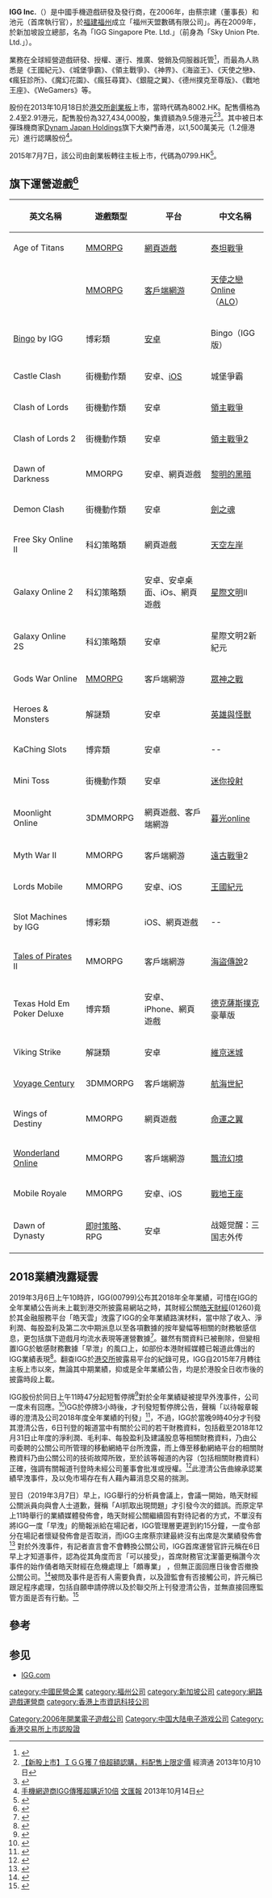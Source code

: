 {{distinguish|IgG}}
'''IGG Inc.'''（{{hkex|799}}）是中國手機遊戲研發及發行商，在2006年，由蔡宗建（董事長）和池元（首席執行官），於[[福建|福建]][[福州|福州]]成立「福州天盟數碼有限公司」。再在2009年，於新加坡設立總部，名為「IGG Singapore Pte. Ltd.」（前身為「Sky Union Pte. Ltd.」）。

業務在全球經營遊戲研發、授權、運行、推廣、營銷及伺服器託管<ref>{{Cite web |url=http://www.igg.com/about/about.php |title=IGG Inc.簡介（英文版） |accessdate=2013-10-16 |archive-date=2013-10-23 |archive-url=https://web.archive.org/web/20131023044521/http://www.igg.com/about/about.php |dead-url=no }}</ref>，而最為人熟悉是《王國紀元》、《城堡爭霸》、《領主戰爭》、《神界》、《海盜王》、《天使之戀》、《瘋狂診所》、《魔幻花園》、《瘋狂尋寶》、《銀龍之翼》、《德州撲克至尊版》、《戰地王座》、《WeGamers》等。

股份在2013年10月18日於[[港交所|港交所]][[香港創業板|創業板]]上市，當時代碼為8002.HK。配售價格為2.4至2.91港元，配售股份為327,434,000股，集資額為9.5億港元<ref>[http://www.etnet.com.hk/www/tc/news/categorized_news_detail.php?newsid=ETN231010174&page=1&category=latest 【新股上市】ＩＧＧ獲７倍超額認購，料配售上限定價] {{Wayback|url=http://www.etnet.com.hk/www/tc/news/categorized_news_detail.php?newsid=ETN231010174&page=1&category=latest |date=20131017004402 }}經濟通 2013年10月10日</ref><ref>{{Cite web |url=http://investor.igg.com/CWP101_c.pdf |title=IGG Inc.配售資料 |access-date=2013-10-16 |archive-url=https://web.archive.org/web/20131023044540/http://investor.igg.com/CWP101_c.pdf |archive-date=2013-10-23 |dead-url=yes }}</ref>。其中被日本彈珠機商家[[Dynam_Japan_Holdings|Dynam Japan Holdings]]旗下大樂門香港，以1,500萬美元（1.2億港元）進行認購股份<ref>[http://paper.wenweipo.com/2013/10/15/FI1310150023.htm 手機網遊商IGG傳獲超購近10倍] {{Wayback|url=http://paper.wenweipo.com/2013/10/15/FI1310150023.htm |date=20131016214625 }}[[文汇报_(香港)|文匯報]] 2013年10月14日</ref>。

2015年7月7日，該公司由創業板轉往主板上市，代碼為0799.HK<REF>
{{Cite web |url=http://www.hkexnews.hk/listedco/listconews/sehk/2015/0625/LTN20150625898_C.pdf |title=由香港聯合交易所有限公司創業板轉往主板上市通告 |accessdate=2015-06-25 |archive-date=2015-06-26 |archive-url=https://web.archive.org/web/20150626122426/http://www.hkexnews.hk/listedco/listconews/sehk/2015/0625/LTN20150625898_C.pdf |dead-url=no }}
</REF>。

==旗下運營遊戲<ref>{{cite web|url=http://www.igg.com/games/|title=IGG Games(英文)|publisher=IGG|accessdate=2014-06-24|archive-date=2014-06-25|archive-url=https://web.archive.org/web/20140625080732/http://igg.com/games/|dead-url=no}}</ref>==
{| class="wikitable"
|-
!英文名稱 !! 遊戲類型 !! 平台 !! 中文名稱
|-
|Age of Titans || [[MMORPG|MMORPG]] || [[網頁遊戲|網頁遊戲]] || [[泰坦戰爭|泰坦戰爭]]
|-
|{{tsl|en|Angels Online|Angels Online}} || [[MMORPG|MMORPG]] || [[客戶端網游|客戶端網游]] || [[天使之戀Online|天使之戀Online]]（[[ALO|ALO]]）
|-
|[[Bingo|Bingo]] by IGG || 博彩類 || [[安卓|安卓]] || Bingo（IGG版）
|-
|Castle Clash || 街機動作類 || 安卓、[[iOS|iOS]] || 城堡爭霸
|-
|Clash of Lords || 街機動作類 || 安卓 || [[領主戰爭|領主戰爭]]
|-
|Clash of Lords 2 || 街機動作類 || 安卓 || [[領主戰爭2|領主戰爭2]]
|-
|Dawn of Darkness || MMORPG || 安卓、網頁遊戲 || [[黎明的黑暗|黎明的黑暗]]
|-
|Demon Clash || 街機動作類 || 安卓 || [[劍之魂|劍之魂]]
|-
|Free Sky Online II || 科幻策略類 || 網頁遊戲 || [[天空左岸|天空左岸]]
|-
|Galaxy Online 2 || 科幻策略類 || 安卓、安卓桌面、iOs、網頁遊戲 || [[星際文明|星際文明]]Ⅱ
|-
|Galaxy Online 2S || 科幻策略類 || 安卓 || 星際文明2新紀元
|-
|Gods War Online || [[MMORPG|MMORPG]] || 客戶端網游 || [[眾神之戰|眾神之戰]]
|-
|Heroes & Monsters || 解謎類 || 安卓 || [[英雄與怪獸|英雄與怪獸]]
|-
|KaChing Slots || 博弈類 || 安卓 || --
|-
|Mini Toss || 街機動作類 || 安卓 || [[迷你投射|迷你投射]]
|-
|Moonlight Online || 3DMMORPG || 網頁遊戲、客戶端網游 || [[暮光online|暮光online]]
|-
|Myth War II || MMORPG || 客戶端網游 || [[遠古戰爭|遠古戰爭]]2
|-
|Lords Mobile || MMORPG || 安卓、iOS || [[王國紀元|王國紀元]]
|-
|Slot Machines by IGG || 博彩類 || iOS、網頁遊戲 || --
|-
|[[Tales_of_Pirates|Tales of Pirates]] II || MMORPG || 客戶端網游 || [[海盜傳說|海盜傳說]]2
|-
|Texas Hold Em Poker Deluxe || 博弈類 || 安卓、iPhone、網頁遊戲 || [[德克薩斯撲克|德克薩斯撲克]]豪華版
|-
|Viking Strike || 解謎類 || 安卓 || [[維京迷城|維京迷城]]
|-
|[[航海世纪|Voyage Century]] || 3DMMORPG || 客戶端網游 || [[航海世紀|航海世紀]]
|-
|Wings of Destiny || MMORPG || 網頁遊戲 || [[命運之翼|命運之翼]]
|-
|[[Wonderland_Online|Wonderland Online]]|| MMORPG || 客戶端網游 || [[飄流幻境|飄流幻境]]
|-
|Mobile Royale|| MMORPG || 安卓、iOS
| [[戰地王座|戰地王座]]
|-
|Dawn of Dynasty
|[[即时战略游戏|即时策略]]、RPG
|安卓
|战姬觉醒：三国志外传
|}

==2018業績洩露疑雲==
2019年3月6日上午10時許，IGG(00799)公布其2018年全年業績，可惜在IGG的全年業績公告尚未上載到港交所披露易網站之時，其財經公關[[皓天財經|皓天財經]](01260)竟於其金融服務平台「皓天雲」洩露了IGG的全年業績路演材料，當中除了收入、淨利潤、每股盈利及第二次中期派息以至各項數據的按年變幅等相關的財務敏感信息，更包括旗下遊戲月均流水表現等運營數據<ref>{{Cite web |url=https://hk.finance.appledaily.com/finance/realtime/article/20190306/59335696 |title=【業績洩露】IGG業績數據 公關意外流出！, 蘋果財經即時新聞, 2019年3月6日 10:40am |accessdate=2019年3月6日 |archive-date=2019年3月6日 |archive-url=https://web.archive.org/web/20190306234853/https://hk.finance.appledaily.com/finance/realtime/article/20190306/59335696 |dead-url=no }}</ref>。雖然有關資料已被刪除，但變相置IGG於敏感財務數據「早泄」的風口上，如部份本港財經媒體已報道此傳出的IGG業績表現<ref>{{Cite web |url=http://www.quamnet.com/newscontent.action?articleId=6036540&listSectionCode=NEW_ALL |title=IGG(00799)去年業績被公關意外洩露 全年多賺22% , 華富財經, 2019年3月6日 11:01am |access-date=2019年3月6日 |archive-url=https://web.archive.org/web/20190306234809/http://www.quamnet.com/newscontent.action?articleId=6036540&listSectionCode=NEW_ALL |archive-date=2019年3月6日 |dead-url=yes }}</ref>。翻查IGG於[[港交所|港交所]]披露易平台的紀錄可見，IGG自2015年7月轉往主板上市以來，無論其中期業績，抑或是全年業績公告，均是於港股全日收市後的披露時段上載。

IGG股份於同日上午11時47分起短暫停牌<ref>{{Cite web |url=http://www3.hkexnews.hk/listedco/listconews/SEHK/2019/0306/LTN201903069992_C.HTM |title=IGG短暫停牌, 交易所通告, 2019年3月6日 11:59am |accessdate=2019年3月7日 |archive-date=2019年3月8日 |archive-url=https://web.archive.org/web/20190308080729/http://www3.hkexnews.hk/listedco/listconews/SEHK/2019/0306/LTN201903069992_C.HTM |dead-url=no }}</ref>對於全年業績疑被提早外洩事件，公司一度未有回應。<ref>{{Cite web |url=https://wealth.hket.com/article/2286515/IGG%E6%A5%AD%E7%B8%BE%E5%A4%96%E6%B4%A9%E3%80%80%E8%82%A1%E5%83%B9%E5%81%B7%E6%AD%A5%E6%BC%B22-%E7%AA%81%E5%81%9C%E7%89%8C?mtc=b0002 |title=IGG業績外洩　股價偷步漲2%突停牌, 香港經濟日報, 2019年3月6日 11:52am |accessdate=2019年3月7日 |archive-date=2019年10月17日 |archive-url=https://web.archive.org/web/20191017105808/https://inews.hket.com/article/2286515/IGG%E6%A5%AD%E7%B8%BE%E5%A4%96%E6%B4%A9%E3%80%80%E8%82%A1%E5%83%B9%E5%81%B7%E6%AD%A5%E6%BC%B22-%E7%AA%81%E5%81%9C%E7%89%8C%EF%BC%88%E6%96%B0%E5%A2%9E%E5%85%AC%E5%91%8A%E5%85%A7%E5%AE%B9%EF%BC%89?mtc=b0002 |dead-url=no }}</ref>IGG於停牌3小時後，才刊發短暫停牌公告，聲稱「以待報章報導的澄清及公司2018年度全年業績的刊發」<ref>{{Cite web |url=http://www3.hkexnews.hk/listedco/listconews/SEHK/2019/0306/LTN201903069990_C.PDF |title=IGG短暫停牌公告, 港交所披露易, 2019年3月6日 2:09pm |accessdate=2019年3月7日 |archive-date=2019年3月7日 |archive-url=https://web.archive.org/web/20190307112341/http://www3.hkexnews.hk/listedco/listconews/SEHK/2019/0306/LTN201903069990_C.PDF |dead-url=no }}</ref>，不過，IGG於當晚9時40分才刊發其澄清公告，6日刊登的報道當中有關於公司的若干財務資料，包括截至2018年12月31日止年度的淨利潤、毛利率、每股盈利及建議股息等相關財務資料，乃由公司委聘的公關公司所管理的移動網絡平台所洩露，而上傳至移動網絡平台的相關財務資料乃由公關公司的技術故障所致，至於該等報道的內容（包括相關財務資料）正確，強調有關報道刊登時未經公司董事會批准或授權。<ref>{{Cite web |url=http://www3.hkexnews.hk/listedco/listconews/SEHK/2019/0306/LTN201903061420_C.pdf |title=IGG有關報章報道的澄清公告及復牌, 港交所披露易, 2019年3月6日 9:40pm |accessdate=2019年3月7日 |archive-date=2019年3月7日 |archive-url=https://web.archive.org/web/20190307112348/http://www3.hkexnews.hk/listedco/listconews/SEHK/2019/0306/LTN201903061420_C.pdf |dead-url=no }}</ref>此澄清公告曲線承認業績早洩事件，及以免市場存在有人藉內幕消息交易的揣測。

翌日（2019年3月7日）早上，IGG舉行的分析員會議上，會議一開始，皓天財經公關派員向與會人士道歉，聲稱「AI抓取出現問題」才引發今次的錯誤。而原定早上11時舉行的業績媒體發佈會，皓天財經公關繼續固有對待記者的方式，不單沒有將IGG一度「早洩」的簡報派給在場記者，IGG管理層更遲到約15分鐘，一度令部分在場記者懷疑發佈會是否取消，而IGG主席蔡宗建最終沒有出席是次業績發佈會<ref>{{Cite web |url=https://hk.finance.appledaily.com/finance/realtime/article/20190307/59339491 |title=【業績早洩】皓天道歉認AI出錯 IGG午後跌8%, 蘋果財經即時新聞, 2019年3月7日 |accessdate=2019年3月8日 |archive-date=2019年3月27日 |archive-url=https://web.archive.org/web/20190327085907/https://hk.finance.appledaily.com/finance/realtime/article/20190307/59339491 |dead-url=no }}</ref> 對於外洩事件，有記者直言會不會轉換公關公司，IGG首席運營官許元稱在6日早上才知道事件，認為從其角度而言「可以接受」，首席財務官沈潔蕾更稱讚今次事件的始作俑者皓天財經在危機處理上「頗專業」 ，但無正面回應日後會否撤換公關公司。<ref>{{Cite web |url=https://hk.on.cc/hk/bkn/cnt/finance/20190307/bkn-20190307124954237-0307_00842_001.html |title=IGG：不放棄中國市場　年內推至少10款遊戲, 東網, 2019年3月7日 12:49 |accessdate=2019年3月8日 |archive-date=2019年3月27日 |archive-url=https://web.archive.org/web/20190327085748/https://hk.on.cc/hk/bkn/cnt/finance/20190307/bkn-20190307124954237-0307_00842_001.html |dead-url=no }}</ref>被問及事件是否有人需要負責，以及證監會有否接觸公司，許元稱已跟足程序處理，包括自願申請停牌以及於聯交所上刊發澄清公告，並無直接回應監管方面是否有行動。<ref>{{Cite web |url=http://www.etnet.com.hk/www/tc/stocks/realtime/quote_news_detail.php?section=related&code=799&newsid=ETN290307500 |title=IGG：業績外洩失誤可接受，未回應證監會有否接觸公司, 經濟通, 2019年3月7日 12:07 |accessdate=2019年3月8日 |archive-date=2019年3月27日 |archive-url=https://web.archive.org/web/20190327085703/http://www.etnet.com.hk/www/tc/stocks/realtime/quote_news_detail.php?section=related&code=799&newsid=ETN290307500 |dead-url=no }}</ref>

==參考==
{{reflist}}

==参见==
*[http://www.igg.com/ IGG.com]{{Wayback|url=http://www.igg.com/ |date=20131023044526 }}

{{主要中国大陆电子游戏公司}}
[[category:中國民營企業|category:中國民營企業]]
[[category:福州公司|category:福州公司]]
[[Category:2006年開業電子遊戲公司|Category:2006年開業電子遊戲公司]]
[[category:新加坡公司|category:新加坡公司]]
[[category:網路遊戲運營商|category:網路遊戲運營商]]
[[Category:中国大陆电子游戏公司|Category:中国大陆电子游戏公司]]
[[category:香港上市資訊科技公司|category:香港上市資訊科技公司]]
[[Category:香港交易所上市認股證|Category:香港交易所上市認股證]]
<references group="注释" />